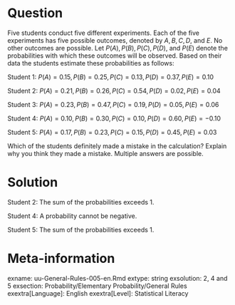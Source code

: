 Question
========
  
Five students conduct five different experiments. Each of the five experiments has five possible outcomes, denoted by $A, B, C, D,$ and $E$. No other outcomes are possible. Let $P(A), P(B), P(C), P(D),$ and $P(E)$ denote the probabilities with which these outcomes will be observed. Based on their data the students estimate these probabilities as follows:

Student 1: $P(A)=0.15, P(B)=0.25, P(C)=0.13, P(D)=0.37, P(E)=0.10$

Student 2: $P(A)=0.21, P(B)=0.26, P(C)=0.54, P(D)=0.02, P(E)=0.04$

Student 3: $P(A)=0.23, P(B)=0.47, P(C)=0.19, P(D)=0.05, P(E)=0.06$

Student 4: $P(A)=0.10, P(B)=0.30, P(C)=0.10, P(D)=0.60, P(E)=-0.10$

Student 5: $P(A)=0.17, P(B)=0.23, P(C)=0.15, P(D)=0.45, P(E)=0.03$

Which of the students definitely made a mistake in the calculation? Explain why you think they made a mistake. Multiple answers are possible. 

Solution
========
Student 2: The sum of the probabilities exceeds 1.

Student 4: A probability cannot be negative.

Student 5: The sum of the probabilities exceeds 1.

Meta-information
================
exname: uu-General-Rules-005-en.Rmd
extype: string
exsolution: 2, 4 and 5
exsection: Probability/Elementary Probability/General Rules
exextra[Language]: English
exextra[Level]: Statistical Literacy
